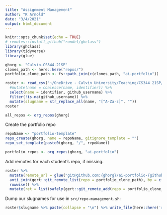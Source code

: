 ```yaml
---
title: "Assignment Management"
author: "K Arnold"
date: "3/4/2021"
output: html_document
---
```


```r
knitr::opts_chunk$set(echo = TRUE)
# remotes::install_github("rundel/ghclass")
library(ghclass)
library(tidyverse)
library(glue)
```

```r
ghorg <- "Calvin-CS344-21SP"
clones_path <- here::here("repos/")
portfolio_clone_path <- fs::path_join(c(clones_path, "ai-portfolio"))
```

```r
roster <- read_csv("~/OneDrive - Calvin University/Teaching/CS344 21SP/classroom_roster.csv") %>% 
  #mutate(name = coalesce(name, identifier)) %>% 
  select(name = identifier, github_username) %>% 
  filter(!is.na(github_username)) %>% 
  mutate(slugname = str_replace_all(name, "[^A-Za-z]", ""))
roster
```


```r
all_repos <- org_repos(ghorg)
```

Create the portfolio repo

```r
repoName <- "portfolio-template"
repo_create(ghorg, name = repoName, gitignore_template = "")
repo_set_template(paste0(ghorg, "/", repoName))
```

```r
portfolio_repos <- org_repos(ghorg, "ai-portfolio")
```

Add remotes for each student's repo, if missing.

```r
roster %>% 
  mutate(remote_url = glue("git@github.com:{ghorg}/ai-portfolio-{github_username}.git")) %>% 
  anti_join(gert::git_remote_list(repo = portfolio_clone_path), by = c("slugname" = "name")) %>% 
  rowwise() %>%
  mutate(ret = list(safely(gert::git_remote_add(repo = portfolio_clone_path, url = remote_url, name = slugname))))
```

Dump our slugnames for use in `src/repo-management.sh`:

```r
roster$slugname %>% paste(collapse = "\n") %>% write_file(here::here('repos/slugnames.txt'))
```

